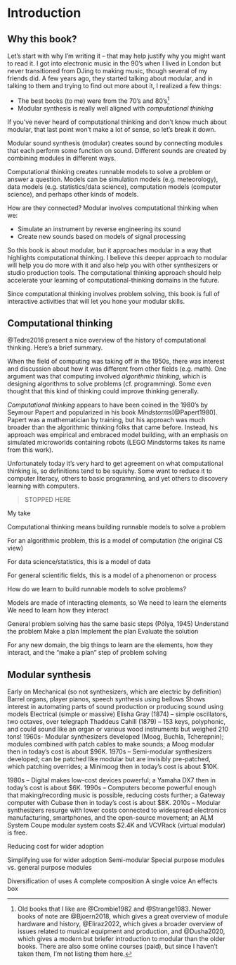 # Introduction

## Why this book?

Let's start with why I'm writing it -- that may help justify why you might want to read it. 
I got into electronic music in the 90's when I lived in London but never transitioned from DJing to making music, though several of my friends did. 
A few years ago, they started talking about modular, and in talking to them and trying to find out more about it, I realized a few things:

- The best books (to me) were from the 70's and 80's^[Old books that I like are @Crombie1982 and @Strange1983. Newer books of note are @Bjoern2018, which gives a great overview of module hardware and history, @Eliraz2022, which gives a broader overview of issues related to musical equipment and production, and @Dusha2020, which gives a modern but briefer introduction to modular than the older books. There are also some online courses (paid), but since I haven't taken them, I'm not listing them here.]
- Modular synthesis is really well aligned with *computational thinking* 

If you've never heard of computational thinking and don't know much about modular, that last point won't make a lot of sense, so let's break it down.

Modular sound synthesis (modular) creates sound by connecting modules that each perform some function on sound.
Different sounds are created by combining modules in different ways.

Computational thinking creates runnable models to solve a problem or answer a question. 
Models can be simulation models (e.g. meteorology), data models (e.g. statistics/data science), computation models (computer science), and perhaps other kinds of models.

How are they connected? Modular involves computational thinking when we:

- Simulate an instrument by reverse engineering its sound
- Create new sounds based on models of signal processing

So this book is about modular, but it approaches modular in a way that highlights computational thinking. 
I believe this deeper approach to modular will help you do more with it and also help you with other synthesizers or studio production tools.
The computational thinking approach should help accelerate your learning of computational-thinking domains in the future.

Since computational thinking involves problem solving, this book is full of interactive activities that will let you hone your modular skills.

## Computational thinking

@Tedre2016 present a nice overview of the history of computational thinking.
Here's a brief summary.

When the field of computing was taking off in the 1950s, there was interest and discussion about how it was different from other fields (e.g. math).
One argument was that computing involved *algorithmic thinking*, which is designing algorithms to solve problems (cf. programming).
Some even thought that this kind of thinking could improve thinking generally.

*Computational thinking* appears to have been coined in the 1980's by Seymour Papert and popularized in his book *Mindstorms*[@Papert1980].
Papert was a mathematician by training, but his approach was much broader than the algorithmic thinking folks that came before.
Instead, his approach was empirical and embraced model building, with an emphasis on simulated microworlds containing robots (LEGO Mindstorms takes its name from this work).

Unfortunately today it's very hard to get agreement on what computational thinking is, so definitions tend to be squishy.
Some want to reduce it to computer literacy, others to basic programming, and yet others to discovery learning with computers.

> STOPPED HERE

My take

Computational thinking means building runnable models to solve a problem

For an algorithmic problem, this is a model of computation (the original CS view)

For data science/statistics, this is a model of data

For general scientific fields, this is a model of a phenomenon or process

How do we learn to build runnable models to solve problems?

Models are made of interacting elements, so
We need to learn the elements
We need to learn how they interact

General problem solving has the same basic steps (Pólya, 1945)
Understand the problem
Make a plan
Implement the plan
Evaluate the solution

For any new domain, the big things to learn are the elements, how they interact, and the “make a plan” step of problem solving


## Modular synthesis

Early on
Mechanical (so not synthesizers, which are electric by definition)
Barrel organs, player pianos, speech synthesis using bellows
Shows interest in automating parts of sound production or producing sound using models
Electrical (simple or massive)
Elisha Gray (1874) – simple oscillators, two octaves, over telegraph
Thaddeus Cahill (1879) – 153 keys, polyphonic, and could sound like an organ or various wood instruments but weighed 210 tons!
1960s-
Modular synthesizers developed (Moog, Buchla, Tcherepnin); modules combined with patch cables to make sounds; a Moog modular then in today’s cost is about $96K.
1970s –
Semi-modular synthesizers developed; can be patched like modular but are invisibly pre-patched, which patching overrides; a Minimoog then in today’s cost is about $10K.

1980s –
Digital makes low-cost devices powerful; a Yamaha DX7 then in today’s cost is about $6K.
1990s – 
Computers become powerful enough that making/recording music is possible, reducing costs further; a Gateway computer with Cubase then in today’s cost is about $8K.
2010s –
Modular synthesizers resurge with lower costs connected to widespread electronics manufacturing, smartphones, and the open-source movement; an ALM System Coupe modular system costs $2.4K and VCVRack (virtual modular) is free.

Reducing cost for wider adoption

Simplifying use for wider adoption
Semi-modular
Special purpose modules vs. general purpose modules

Diversification of uses
A complete composition
A single voice
An effects box
